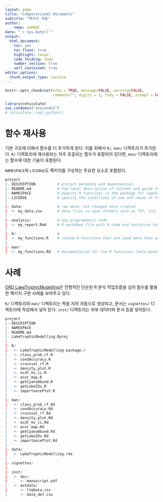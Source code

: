 ```yaml
---
layout: page
title: "Computational Documents"
subtitle: "팩키지 개발"
author:
    name: xwMOOC
date: "`r Sys.Date()`"
output:
  html_document: 
    toc: yes
    toc_float: true
    highlight: tango
    code_folding: show
    number_section: true
    self_contained: true
editor_options: 
  chunk_output_type: console
---
```


```r
knitr::opts_chunk$set(echo = TRUE, message=FALSE, warning=FALSE,
                      comment="", digits = 3, tidy = FALSE, prompt = FALSE, fig.align = 'center')

library(reticulate)
use_condaenv("anaconda3")
# reticulate::repl_python()
```

# 함수 재사용 {#cd-pkg-dev}

기본 구조에 더해서 함수를 더 추가하게 된다. 이를 위해서 `R/`, `man/` 디렉토리가 추가된다. `R/` 디렉토리에 재사용되는 자주 호출되는 함수가 포함되어 있다면,  `man/` 디렉토리에는 함수에 대한 기술이 포함된다. 

`NAMESPACE`와 `LICENSE`도 팩키지를 구성하는 주요한 요소로 포함된다. 

```r
project
|- DESCRIPTION          # project metadata and dependencies 
|- README.md            # top-level description of content and guide to users
|- NAMESPACE            # exports R functions in the package for repeated use
|- LICENSE              # specify the conditions of use and reuse of the code, data & text
|
|- data/                # raw data, not changed once created
|  +- my_data.csv       # data files in open formats such as TXT, CSV, TSV, etc.
|
|- analysis/            # any programmatic code 
|  +- my_report.Rmd     # R markdown file with R code and narrative text interwoven
|
|- R/                   #  
|  +- my_functions.R    # custom R functions that are used more than once in the project
|
|- man/
|  +- my_functions.Rd   # documentation for the R functions (auto-generated when using devtools)
```

# 사례 {#intermediate-cd}

[ORD LakeTrophicModelling](https://github.com/USEPA/LakeTrophicModelling)은 전형적인 단순한 R 분석 작업흐름을 넘어 함수를 활용한 팩키지 구현 사례를 보여주고 있다.

`R/` 디렉토리와 `man/` 디렉토리는 짝을 지어 자동으로 생성되고, 문서는 `vignettes/` 디렉토리에 작성해서 넣어 둔다. `inst/` 디렉토리는 외부 데이터와 문서 등을 넣어둔다.


```r

project
|- DESCRIPTION
|- NAMESPACE
|- README.md
|- LakeTrophicModelling.Rproj
|
|- R/
|   +- LakeTrophicModelling-package.r
|   +- class_prob_rf.R
|   +- condAccuracy.R
|   +- crossval_rf.R
|   +- density_plot.R
|   +- ecdf_ks_ci.R
|   +- ecor_map.R
|   +- getCyanoAbund.R
|   +- getLakeIDs.R
|   +- importancePlot.R
|
|- man/
|   +- class_prob_rf.Rd
|   +- condAccuracy.Rd
|   +- crossval_rf.Rd
|   +- density_plot.Rd
|   +- ecdf_ks_ci.Rd
|   +- ecor_map.Rd
|   +- getCyanoAbund.Rd
|   +- getLakeIDs.Rd
|   +- importancePlot.Rd
|
|- data/                
|   +- LakeTrophicModelling.rda
|
|- vignettes/
|
|- inst/
|   +- doc/
|      +- manuscript.pdf
|   +- extdata/
|      +- ltmData.csv
|      +- data_def.csv

```



